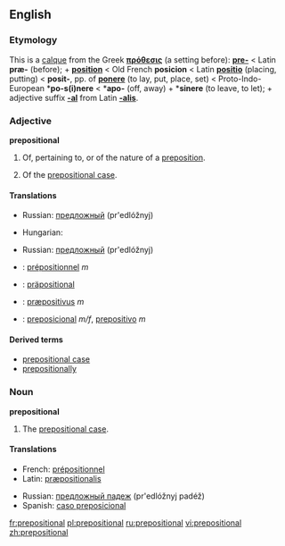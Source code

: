 ==English==

===Etymology===
This is a [[calque]] from the Greek '''[[πρόθεσις]]''' (a setting before): '''[[pre-]]''' < Latin '''præ-''' (before); + '''[[position]]''' < Old French '''posicion''' < Latin '''[[positio]]''' (placing, putting) < '''posit-''', pp. of '''[[ponere]]''' (to lay, put, place, set) < Proto-Indo-European *'''po-s(i)nere''' < *'''apo-''' (off, away) + *'''sinere''' (to leave, to let); + adjective suffix '''[[-al]]''' from Latin '''[[-alis]]'''.

===Adjective===
'''prepositional'''

# Of, pertaining to, or of the nature of a [[preposition]].
# {{grammar}} Of the [[prepositional case]].

====Translations====
{{trans-top|of, pertaining to, or of the nature of a preposition}}
{{trans-mid}}
*Russian: [[предложный]] (pr'edlóžnyj)
{{trans-bottom}}

{{trans-top|of the prepositional case}}
*Hungarian: {{t|hu|elöljárós}}
{{trans-mid}}
*Russian: [[предложный]] (pr'edlóžnyj)
{{trans-bottom}}

{{checktrans-top}}
*{{ttbc|French}}: [[prépositionnel]] ''m''
*{{ttbc|German}}: [[präpositional]]
{{checktrans-mid}}
*{{ttbc|Latin}}: [[præpositivus]] ''m''
*{{ttbc|Spanish}}: [[preposicional]] ''m/f'', [[prepositivo]] ''m''
{{checktrans-bottom}}

====Derived terms====
*[[prepositional case]]
*[[prepositionally]]

===Noun===
'''prepositional'''

# {{grammar}} The [[prepositional case]].

====Translations====
{{trans-top|The prepositional case}}
*French: [[prépositionnel]] {{m}}
*Latin: [[præpositionalis]] {{m}}
{{trans-mid}}
*Russian: [[предложный падеж]] (pr'edlóžnyj padéž) {{m}}
*Spanish: [[caso preposicional]] {{m}}
{{trand-bottom}}

[[fr:prepositional]]
[[pl:prepositional]]
[[ru:prepositional]]
[[vi:prepositional]]
[[zh:prepositional]]